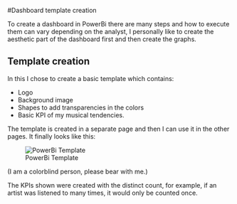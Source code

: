 #Dashboard template creation

To create a dashboard in PowerBi there are many steps and how to execute them can vary depending on the analyst, I personally like to create the aesthetic part of the dashboard first and then create the graphs.

## Template creation

In this I chose to create a basic template which contains:

- Logo
- Background image
- Shapes to add transparencies in the colors
- Basic KPI of my musical tendencies.

The template is created in a separate page and then I can use it in the other pages. It finally looks like this:

![PowerBi Template](/PowerBi/2-Spotify_PowerBi_Template.png "Title: PowerBi Template"){fig-alt="PowerBi Template."}

(I am a colorblind person, please bear with me.)

The KPIs shown were created with the distinct count, for example, if an artist was listened to many times, it would only be counted once.
